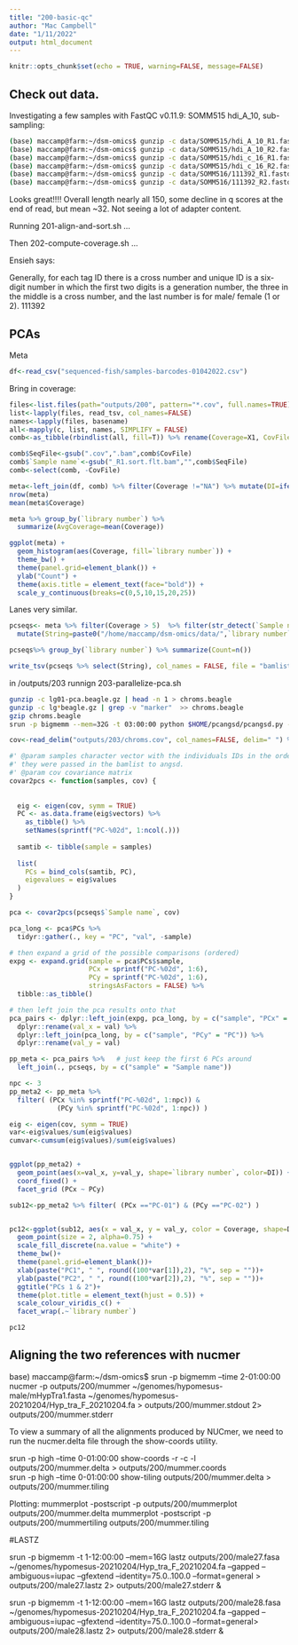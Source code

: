 ```yaml
---
title: "200-basic-qc"
author: "Mac Campbell"
date: "1/11/2022"
output: html_document
---
```


```r
knitr::opts_chunk$set(echo = TRUE, warning=FALSE, message=FALSE)
```

## Check out data.

Investigating a few samples with FastQC v0.11.9: SOMM515 hdi_A_10, sub-sampling:

```sh
(base) maccamp@farm:~/dsm-omics$ gunzip -c data/SOMM515/hdi_A_10_R1.fastq.gz | head -n 400000 > outputs/200/test1.fastq
(base) maccamp@farm:~/dsm-omics$ gunzip -c data/SOMM515/hdi_A_10_R2.fastq.gz | head -n 400000 > outputs/200/test2.fastq
(base) maccamp@farm:~/dsm-omics$ gunzip -c data/SOMM515/hdi_c_16_R1.fastq.gz | head -n 400000 > outputs/200/test3.fastq
(base) maccamp@farm:~/dsm-omics$ gunzip -c data/SOMM515/hdi_c_16_R2.fastq.gz | head -n 400000 > outputs/200/test4.fastq
(base) maccamp@farm:~/dsm-omics$ gunzip -c data/SOMM516/111392_R1.fastq.gz | head -n 400000 > outputs/200/test5.fastq
(base) maccamp@farm:~/dsm-omics$ gunzip -c data/SOMM516/111392_R2.fastq.gz | head -n 400000 > outputs/200/test6.fastq

```


Looks great!!!! Overall length nearly all 150, some decline in q scores at the end of read, but mean ~32. Not seeing a lot of adapter content.

Running 201-align-and-sort.sh ...

Then 202-compute-coverage.sh ...

Ensieh says:

Generally, for each tag ID there is a cross number and unique ID is a six-digit number in which the first two digits is a generation number, the three in the middle is a cross number, and the last number is for male/ female (1 or 2).
111392


## PCAs

Meta   
```r
df<-read_csv("sequenced-fish/samples-barcodes-01042022.csv")
```

Bring in coverage:

```r
files<-list.files(path="outputs/200", pattern="*.cov", full.names=TRUE)
list<-lapply(files, read_tsv, col_names=FALSE) 
names<-lapply(files, basename)
all<-mapply(c, list, names, SIMPLIFY = FALSE)
comb<-as_tibble(rbindlist(all, fill=T)) %>% rename(Coverage=X1, CovFile=V1)

comb$SeqFile<-gsub(".cov",".bam",comb$CovFile)
comb$`Sample name`<-gsub("_R1.sort.flt.bam","",comb$SeqFile)
comb<-select(comb, -CovFile)
```


```r
meta<-left_join(df, comb) %>% filter(Coverage !="NA") %>% mutate(DI=ifelse(str_detect(`Sample name`, '^h|^H'), "HighDI","LowDI")) 
nrow(meta)
mean(meta$Coverage)
```
```r
meta %>% group_by(`library number`) %>%
  summarize(AvgCoverage=mean(Coverage))
```

```r
ggplot(meta) +
  geom_histogram(aes(Coverage, fill=`library number`)) +
  theme_bw() +
  theme(panel.grid=element_blank()) +
  ylab("Count") +
  theme(axis.title = element_text(face="bold")) +
  scale_y_continuous(breaks=c(0,5,10,15,20,25))
```

Lanes very similar.     
```r
pcseqs<- meta %>% filter(Coverage > 5)  %>% filter(str_detect(`Sample name`, '^h|^H|^l|^L')) %>%     
  mutate(String=paste0("/home/maccamp/dsm-omics/data/",`library number`,"/",SeqFile))

pcseqs%>% group_by(`library number`) %>% summarize(Count=n())
```
     
     
```r
write_tsv(pcseqs %>% select(String), col_names = FALSE, file = "bamlists/test125.bamlist")
```

in /outputs/203 runnign 203-parallelize-pca.sh    

```sh
gunzip -c lg01-pca.beagle.gz | head -n 1 > chroms.beagle 
gunzip -c lg*beagle.gz | grep -v "marker"  >> chroms.beagle
gzip chroms.beagle
srun -p bigmemm --mem=32G -t 03:00:00 python $HOME/pcangsd/pcangsd.py -beagle chroms.beagle.gz -o chroms -threads 10 > chroms.stdout 2>chroms.stderr &
```


```r
cov<-read_delim("outputs/203/chroms.cov", col_names=FALSE, delim=" ") %>% as.matrix()
```


```r
#' @param samples character vector with the individuals IDs in the order in which
#' they were passed in the bamlist to angsd.
#' @param cov covariance matrix
covar2pcs <- function(samples, cov) {
  
  
  eig <- eigen(cov, symm = TRUE)
  PC <- as.data.frame(eig$vectors) %>%
    as_tibble() %>%
    setNames(sprintf("PC-%02d", 1:ncol(.)))
  
  samtib <- tibble(sample = samples)
  
  list(
    PCs = bind_cols(samtib, PC),
    eigevalues = eig$values
  )
}

```

```r
pca <- covar2pcs(pcseqs$`Sample name`, cov)

pca_long <- pca$PCs %>%
  tidyr::gather(., key = "PC", "val", -sample)

# then expand a grid of the possible comparisons (ordered)
expg <- expand.grid(sample = pca$PCs$sample,
                    PCx = sprintf("PC-%02d", 1:6),
                    PCy = sprintf("PC-%02d", 1:6),
                    stringsAsFactors = FALSE) %>%
  tibble::as_tibble()

# then left join the pca results onto that
pca_pairs <- dplyr::left_join(expg, pca_long, by = c("sample", "PCx" = "PC")) %>%
  dplyr::rename(val_x = val) %>%
  dplyr::left_join(pca_long, by = c("sample", "PCy" = "PC")) %>%
  dplyr::rename(val_y = val)

pp_meta <- pca_pairs %>%   # just keep the first 6 PCs around
  left_join(., pcseqs, by = c("sample" = "Sample name")) 

npc <- 3
pp_meta2 <- pp_meta %>%
  filter( (PCx %in% sprintf("PC-%02d", 1:npc)) & 
            (PCy %in% sprintf("PC-%02d", 1:npc)) )

eig <- eigen(cov, symm = TRUE)
var<-eig$values/sum(eig$values)
cumvar<-cumsum(eig$values)/sum(eig$values)


ggplot(pp_meta2) +
  geom_point(aes(x=val_x, y=val_y, shape=`library number`, color=DI)) +
  coord_fixed() +
  facet_grid (PCx ~ PCy)

```


```r
sub12<-pp_meta2 %>% filter( (PCx =="PC-01") & (PCy =="PC-02") )


pc12<-ggplot(sub12, aes(x = val_x, y = val_y, color = Coverage, shape=DI)) +
  geom_point(size = 2, alpha=0.75) +
  scale_fill_discrete(na.value = "white") + 
  theme_bw()+
  theme(panel.grid=element_blank())+
  xlab(paste("PC1", " ", round((100*var[1]),2), "%", sep = ""))+
  ylab(paste("PC2", " ", round((100*var[2]),2), "%", sep = ""))+
  ggtitle("PCs 1 & 2")+
  theme(plot.title = element_text(hjust = 0.5)) +
  scale_colour_viridis_c() +
  facet_wrap(.~`library number`)

pc12
```

## Aligning the two references with nucmer

base) maccamp@farm:~/dsm-omics$ srun -p bigmemm --time 2-01:00:00 nucmer -p outputs/200/mummer ~/genomes/hypomesus-male/mHypTra1.fasta ~/genomes/hypomesus-20210204/Hyp_tra_F_20210204.fa > outputs/200/mummer.stdout 2> outputs/200/mummer.stderr

To view a summary of all the alignments produced by NUCmer, we need to run the nucmer.delta file through the show-coords utility.

srun -p high --time 0-01:00:00 show-coords -r -c -l outputs/200/mummer.delta > outputs/200/mummer.coords     
srun -p high --time 0-01:00:00 show-tiling outputs/200/mummer.delta > outputs/200/mummer.tiling      

Plotting:
mummerplot -postscript -p outputs/200/mummerplot outputs/200/mummer.delta 
mummerplot -postscript -p outputs/200/mummertiling outputs/200/mummer.tiling

#LASTZ 

srun -p bigmemm -t 1-12:00:00 --mem=16G lastz outputs/200/male27.fasa ~/genomes/hypomesus-20210204/Hyp_tra_F_20210204.fa --gapped --ambiguous=iupac --gfextend --identity=75.0..100.0 --format=general > outputs/200/male27.lastz 2> outputs/200/male27.stderr &      

srun -p bigmemm -t 1-12:00:00 --mem=16G lastz outputs/200/male28.fasa ~/genomes/hypomesus-20210204/Hyp_tra_F_20210204.fa --gapped --ambiguous=iupac --gfextend --identity=75.0..100.0 --format=general> outputs/200/male28.lastz 2> outputs/200/male28.stderr &      


